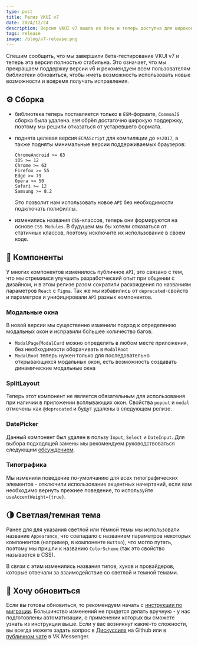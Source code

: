```yaml
---
type: post
title: Релиз VKUI v7
date: 2024/12/24
description: Версия VKUI v7 вышла из беты и теперь доступна для широкого использования.
tags: release
image: /blog/v7-release.png
---
```


Спешим сообщить, что мы завершили бета-тестирование VKUI v7 и теперь эта версия полностью стабильна.
Это означает, что мы прекращаем поддержку версии v6 и рекомендуем всем пользователям библиотеки обновиться,
чтобы иметь возможность использовать новые возможности и вовремя получать исправления.

## ⚙️ Сборка

- библиотека теперь поставляется только в `ESM`-формате, `CommonJS` сборка была удалена. `ESM` обрёл
  достаточно широкую поддержку, поэтому мы решили отказаться от устаревшего формата.

- поднята целевая версия `ECMAScript` для компиляции до `es2017`, а также подняты минимальные версии поддерживаемых браузеров:

  ```
  ChromeAndroid >= 63
  iOS >= 12
  Chrome >= 63
  Firefox >= 55
  Edge >= 79
  Opera >= 50
  Safari >= 12
  Samsung >= 8.2
  ```

  Это позволит нам использовать новое `API` без необходимости подключать полифиллы.

- изменились названия `CSS`-классов, теперь они формируются на основе `CSS Modules`. В будущем мы бы хотели
  отказаться от статичных классов, поэтому исключите их использование в своем коде.

## 🧩 Компоненты

У многих компонентов изменилось публичное `API`, это связано с тем, что мы стремимся улучшить
разработческий опыт при общении с дизайном, и в этом релизе разом сократили расхождения по названиям параметров `React` с `Figma`.
Так же мы избавились от `deprecated`-свойств и параметров и унифицировали `API` разных компонентов.

### Модальные окна

В новой версии мы существенно изменили подход к определению модальных окон и исправили бо́льшее количество багов.

- `ModalPage`/`ModalCard` можно определять в любом месте приложения, без необходимости оборачивать в `ModalRoot`
- `ModalRoot` теперь нужен только для последовательно открывающихся модальных окон, есть возможность создавать динамические модальные окна

### SplitLayout

Теперь этот компонент не является обязательным для использования при наличии в приложении всплывающих окон.
Свойства `popout` и `modal` отмечены как `@deprecated` и будут удалены в следующем релизе.

### DatePicker

Данный компонент был удален в пользу `Input`, `Select` и `DateInput`. Для выбора подходящей замены мы
рекомендуем руководствоваться следующим [обсуждением](https://github.com/VKCOM/VKUI/discussions/7070).

### Типографика

Мы изменили поведение по-умолчанию для всех типографических элементов - отключили использование акцентных начертаний,
если вам необходимо вернуть прежнее поведение, то используйте `useAccentWeight={true}`.

## 🌗 Светлая/темная тема

Ранее для для указания светлой или тёмной темы мы использовали название `Appearance`,
что совпадало с названием параметров некоторых компонентов (например, в компоненте `Button`), что могло путать,
поэтому мы пришли к названию `ColorScheme` (так это свойство называется в CSS).

В связи с этим изменились названия типов, хуков и провайдеров, которые отвечали за взаимодействие со светлой и темной темами.

## 🚀 Хочу обновиться

Если вы готовы обновиться, то рекомендуем начать с [инструкции по миграции](migrations/migration-v7).
Большинство изменений не придется делать вручную - у нас подготовлены автоматизации,
о применении которых вы сможете узнать из инструкции выше.
Если у вас возникнут какие-то сложности, вы всегда можете задать вопрос в [Дискуссиях](https://github.com/VKCOM/VKUI/discussions) на Github
или в [публичном чате](https://vk.cc/c1CHgf) в VK Messenger.
